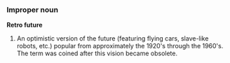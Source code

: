 ===Improper noun===
'''Retro future'''

#An optimistic version of the future (featuring flying cars, slave-like robots, etc.) popular from approximately the 1920's through the 1960's. The term was coined after this vision became obsolete.